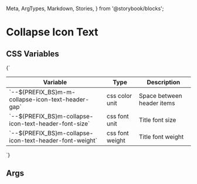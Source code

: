   Meta,
  ArgTypes,
  Markdown,
  Stories,
} from '@storybook/blocks';


# Collapse Icon Text

## CSS Variables
<Markdown>
  {`

  | Variable                                                    | Type              | Description                                 |
  |-------------------------------------------------------------|-------------------|---------------------------------------------|
  | \`--${PREFIX_BS}m-m-collapse-icon-text-header-gap\`         | css color unit    | Space between header items                  |
  | \`--${PREFIX_BS}m-collapse-icon-text-header-font-size\`     | css font unit     | Title font size                             |
  | \`--${PREFIX_BS}m-collapse-icon-text-header-font-weight\`   | css font weight   | Title font weight                           |

  `}
</Markdown>

## Args
<Meta of={MCollapseIconTextStories} />

<ArgTypes of={MCollapseIconTextStories} />

<Stories />



